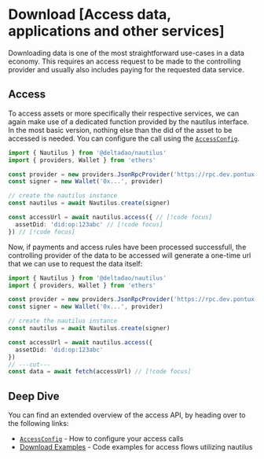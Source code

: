 # Download [Access data, applications and other services]

Downloading data is one of the most straightforward use-cases in a data economy. This requires an access request to be made to the controlling provider and usually also includes paying for the requested data service.

## Access

To access assets or more specifically their respective services, we can again make use of a dedicated function provided by the nautilus interface.
In the most basic version, nothing else than the did of the asset to be accessed is needed. You can configure the call using the [`AccessConfig`](/docs/api/AccessConfig).

```ts twoslash
import { Nautilus } from '@deltadao/nautilus'
import { providers, Wallet } from 'ethers'

const provider = new providers.JsonRpcProvider('https://rpc.dev.pontux-x.eu')
const signer = new Wallet('0x...', provider)

// create the nautilus instance
const nautilus = await Nautilus.create(signer)

const accessUrl = await nautilus.access({ // [!code focus]
  assetDid: 'did:op:123abc' // [!code focus]
}) // [!code focus]
```

Now, if payments and access rules have been processed successfull, the controlling provider of the data to be accessed will generate a one-time url that we can use to request the data itself:

```ts twoslash
import { Nautilus } from '@deltadao/nautilus'
import { providers, Wallet } from 'ethers'

const provider = new providers.JsonRpcProvider('https://rpc.dev.pontux-x.eu')
const signer = new Wallet('0x...', provider)

// create the nautilus instance
const nautilus = await Nautilus.create(signer)

const accessUrl = await nautilus.access({
  assetDid: 'did:op:123abc'
})
// ---cut---
const data = await fetch(accessUrl) // [!code focus]
```

## Deep Dive
You can find an extended overview of the access API, by heading over to the following links:
- [`AccessConfig`](/docs/api/AccessConfig) - How to configure your access calls
- [Download Examples](https://github.com/deltaDAO/nautilus-examples/blob/main/download.ts) - Code examples for access flows utilizing nautilus